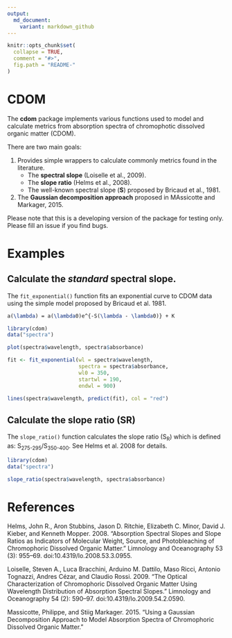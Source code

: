 ```yaml
---
output:
  md_document:
    variant: markdown_github
---
```


```r
knitr::opts_chunk$set(
  collapse = TRUE,
  comment = "#>",
  fig.path = "README-"
)
```

# CDOM

The **cdom** package implements various functions used to model and calculate metrics from absorption spectra of chromophotic dissolved organic matter (CDOM). 

There are two main goals:

1. Provides simple wrappers to calculate commonly metrics found in the literature.
    + The **spectral slope** (Loiselle et al., 2009).
    + The **slope ratio** (Helms et al., 2008).
    + The well-known spectral slope (**S**) proposed by Bricaud et al., 1981.

2. The **Gaussian decomposition approach** proposed in MAssicotte and Markager, 2015.

Please note that this is a developing version of the package for testing only. Please fill an issue if you find bugs.

# Examples

## Calculate the *standard* spectral slope.

The `fit_exponential()` function fits an exponential curve to CDOM data using the simple model proposed by Bricaud et al. 1981.

```tex
a(\lambda) = a(\lambda0)e^{-S(\lambda - \lambda0)} + K
```

```r

library(cdom)
data("spectra")

plot(spectra$wavelength, spectra$absorbance)

fit <- fit_exponential(wl = spectra$wavelength,
                       spectra = spectra$absorbance,
                       wl0 = 350,
                       startwl = 190,
                       endwl = 900)

lines(spectra$wavelength, predict(fit), col = "red")
```

## Calculate the slope ratio (SR)

The `slope_ratio()` function calculates the slope ratio (S<sub>R</sub>) which is defined as: S<sub>275-295</sub>/S<sub>350-400</sub>. See Helms et al. 2008 for details.

```r
library(cdom)
data("spectra")

slope_ratio(spectra$wavelength, spectra$absorbance)
```

# References

Helms, John R., Aron Stubbins, Jason D. Ritchie, Elizabeth C. Minor, David J. Kieber, and Kenneth Mopper. 2008. “Absorption Spectral Slopes and Slope Ratios as Indicators of Molecular Weight, Source, and Photobleaching of Chromophoric Dissolved Organic Matter.” Limnology and Oceanography 53 (3): 955–69. doi:10.4319/lo.2008.53.3.0955.

Loiselle, Steven A., Luca Bracchini, Arduino M. Dattilo, Maso Ricci, Antonio Tognazzi, Andres Cézar, and Claudio Rossi. 2009. “The Optical Characterization of Chromophoric Dissolved Organic Matter Using Wavelength Distribution of Absorption Spectral Slopes.” Limnology and Oceanography 54 (2): 590–97. doi:10.4319/lo.2009.54.2.0590.

Massicotte, Philippe, and Stiig Markager. 2015. “Using a Gaussian Decomposition Approach to Model Absorption Spectra of Chromophoric Dissolved Organic Matter.”
